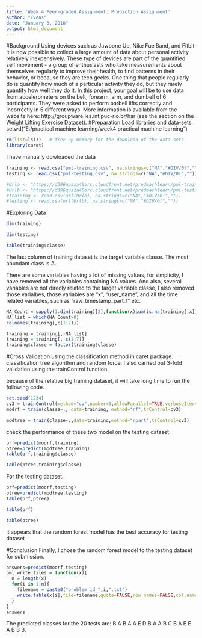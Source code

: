 ```yaml
---
title: 'Week 4 Peer-graded Assignment: Prediction Assignment'
author: "Evens"
date: "January 3, 2018"
output: html_document
---
```

#Background
Using devices such as Jawbone Up, Nike FuelBand, and Fitbit it is now possible to collect a large amount of data about personal activity relatively inexpensively. These type of devices are part of the quantified self movement - a group of enthusiasts who take measurements about themselves regularly to improve their health, to find patterns in their behavior, or because they are tech geeks. One thing that people regularly do is quantify how much of a particular activity they do, but they rarely quantify how well they do it. In this project, your goal will be to use data from accelerometers on the belt, forearm, arm, and dumbell of 6 participants. They were asked to perform barbell lifts correctly and incorrectly in 5 different ways. More information is available from the website here: http://groupware.les.inf.puc-rio.br/har (see the section on the Weight Lifting Exercise Dataset).
#Preparation
Load libraries and data-sets.
setwd("E:/practical machine learning/week4 practical machine learning")

```r
rm(list=ls())   # free up memory for the download of the data sets
library(caret)
```
I have manually dowloaded the data
```r
training <- read.csv("pml-training.csv", na.strings=c("NA","#DIV/0!",""))
testing <- read.csv("pml-testing.csv", na.strings=c("NA","#DIV/0!",""))
```


```r
#Urla <- "https://d396qusza40orc.cloudfront.net/predmachlearn/pml-training.csv"
#Urlb <- "https://d396qusza40orc.cloudfront.net/predmachlearn/pml-testing.csv"
#training <- read.csv(url(Urla), na.strings=c("NA","#DIV/0!",""))
#testing <- read.csv(url(Urlb), na.strings=c("NA","#DIV/0!",""))
```
#Exploring Data
```r
dim(training)
```

```r
dim(testing)
```

```r
table(training$classe)
```
The last column of training dataset is the target variable classe. The most abundant class is A.

There are some variables having a lot of missing values, for simplicity, I have removed all the variables containing NA values. And also, several variables are not direcly related to the target variable classe, I also removed those varialbes, those variables are "x", "user_name", and all the time related variables, such as "raw_timestamp_part_1" etc.
```r
NA_Count = sapply(1:dim(training)[2],function(x)sum(is.na(training[,x])))
NA_list = which(NA_Count>0)
colnames(training[,c(1:7)])
```

```r
training = training[,-NA_list]
training = training[,-c(1:7)]
training$classe = factor(training$classe)
```
#Cross Validation
using the classification method in caret package: classification tree algorithm and random force. I also carried out 3-fold validation using the trainControl function.

because of the relative big training dataset, it will take long time to run the following code.

```r
set.seed(1234)
cv3 = trainControl(method="cv",number=3,allowParallel=TRUE,verboseIter=TRUE)
modrf = train(classe~., data=training, method="rf",trControl=cv3)
```

```r
modtree = train(classe~.,data=training,method="rpart",trControl=cv3)
```
check the performance of these two model on the testing dataset
```r
prf=predict(modrf,training)
ptree=predict(modtree,training)
table(prf,training$classe)
```

```r
table(ptree,training$classe)
```
For the testing dataset.
```r
prf=predict(modrf,testing)
ptree=predict(modtree,testing)
table(prf,ptree)
```

```r
table(prf)
```



```r
table(ptree)
```
it appears that the random forest model has the best accuracy for testing dataset

#Conclusion
Finally, I chose the random forest model to the testing dataset for submission.
```r
answers=predict(modrf,testing)
pml_write_files = function(x){
  n = length(x)
  for(i in 1:n){
    filename = paste0("problem_id_",i,".txt")
    write.table(x[i],file=filename,quote=FALSE,row.names=FALSE,col.names=FALSE)
  }
}
answers
```

The predicted classes for the 20 tests are: B A B A A E D B A A B C B A E E A B B B.















